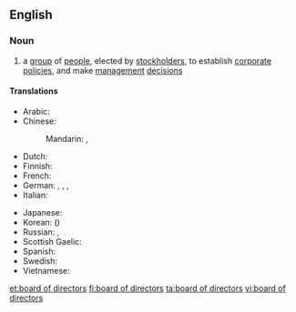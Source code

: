 ==English==
{{wikipedia}}

===Noun===
{{en-noun|sg=[[board]] of [[director]]s|boards of directors}}

# a [[group]] of [[people]], elected by [[stockholder]]s, to establish [[corporate]] [[policies]], and make [[management]] [[decision]]s

====Translations====
{{trans-top|group of people elected by stockholders}}
* Arabic: {{t|ar|مجلس إدارة|m|tr=májlis 'idaara}}
* Chinese:
*: Mandarin: {{t|cmn|董事會|sc=Hani}}, {{t|cmn|董事会|tr=dǒngshìhuì|sc=Hani}}
* Dutch: {{t|nl|raad van bestuur}}
* Finnish: {{t+|fi|hallitus}}
* French: {{t|fr|conseil d'administration|m}}
* German: {{t|de|Vorstand|m}}, {{t|de|Direktorium|n}}, {{t|de|Verwaltungsrat|n}}, {{t|de|Board of Directors|n}}
* Italian: {{t|it|consiglio d'amministrazione|m}}
{{trans-mid}}
* Japanese: {{t|ja|取締役会|tr=とりしまりやくかい, torishimariyaku-kai}}
* Korean: {{t|ko|이사회|tr=isahoe|sc=Hang}} ({{t|ko|理事會|sc=Hani}})
* Russian: {{t|ru|совет директоров|m|tr=sovét direktoróv}}, {{t+|ru|правление|n|tr=pravlénije}}
* Scottish Gaelic: {{t|gd|bòrd-stiùiridh|m}}
* Spanish: {{t|es|consejo de administración|m}}
* Swedish: {{t|sv|styrelse|c}}
* Vietnamese: {{t|vi|hội đồng quản trị|xs=Vietnamese}}
{{trans-bottom}}

[[et:board of directors]]
[[fi:board of directors]]
[[ta:board of directors]]
[[vi:board of directors]]